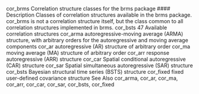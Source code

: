 
cor_brms Correlation structure classes for the brms package
#### Description 
Classes of correlation structures available in the brms package. cor_brms is not a correlation
structure itself, but the class common to all correlation structures implemented in brms.
cor_bsts 47
Available correlation structures
cor_arma autoregressive-moving average (ARMA) structure, with arbitrary orders for the autoregressive
and moving average components
cor_ar autoregressive (AR) structure of arbitrary order
cor_ma moving average (MA) structure of arbitrary order
cor_arr response autoregressive (ARR) structure
cor_car Spatial conditional autoregressive (CAR) structure
cor_sar Spatial simultaneous autoregressive (SAR) structure
cor_bsts Bayesian structural time series (BSTS) structure
cor_fixed fixed user-defined covariance structure
See Also
cor_arma, cor_ar, cor_ma, cor_arr, cor_car, cor_sar, cor_bsts, cor_fixed
